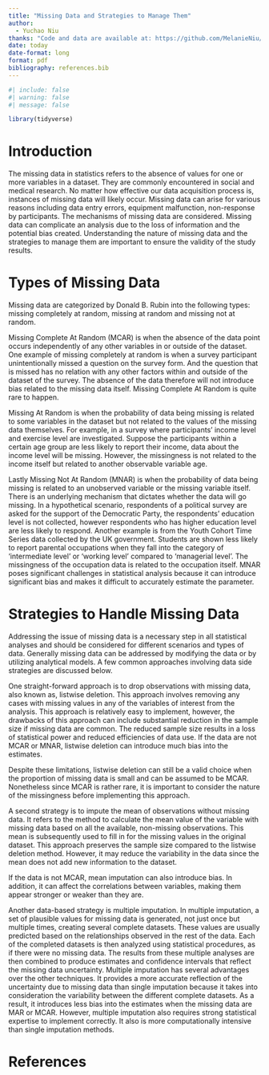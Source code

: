 ```yaml
---
title: "Missing Data and Strategies to Manage Them"
author: 
  - Yuchao Niu
thanks: "Code and data are available at: https://github.com/MelanieNiu/Mini-essay-8"
date: today
date-format: long
format: pdf
bibliography: references.bib
---
```


```r
#| include: false
#| warning: false
#| message: false

library(tidyverse)

```


# Introduction

The missing data in statistics refers to the absence of values for one or more variables in a dataset. They are commonly encountered in social and medical research. No matter how effective our data acquisition process is, instances of missing data will likely occur. 
Missing data can arise for various reasons including data entry errors, equipment malfunction, non-response by participants. The mechanisms of missing data are considered. Missing data can complicate an analysis due to the loss of information and the potential bias created. Understanding the nature of missing data and the strategies to manage them are important to ensure the validity of the study results.


# Types of Missing Data {#sec-data}

Missing data are categorized by Donald B. Rubin into the following types: missing completely at random, missing at random and missing not at random. 

Missing Complete At Random (MCAR) is when the absence of the data point occurs independently of any other variables in or outside of the dataset. One example of missing completely at random is when a survey participant unintentionally missed a question on the survey form. And the question that is missed has no relation with any other factors within and outside of the dataset of the survey. The absence of the data therefore will not introduce bias related to the missing data itself. Missing Complete At Random is quite rare to happen. 

Missing At Random is when the probability of data being missing is related to some variables in the dataset but not related to the values of the missing data themselves. For example, in a survey where participants’ income level and exercise level are investigated. Suppose the participants within a certain age group are less likely to report their income, data about the income level will be missing.  However, the missingness is not related to the income itself but related to another observable variable age. 

Lastly Missing Not At Random (MNAR) is when the probability of data being missing is related to an unobserved variable or the missing variable itself. There is an underlying mechanism that dictates whether the data will go missing. In a hypothetical scenario, respondents of a political survey are asked for the support of the Democratic Party, the respondents’ education level is not collected, however respondents who has higher education level are less likely to respond. Another example is from the Youth Cohort Time Series data collected by the UK government. Students are shown less likely to report parental occupations when they fall into the category of ‘intermediate level’ or ‘working level’ compared to ‘managerial level’. The missingness of the occupation data is related to the occupation itself. MNAR poses significant challenges in statistical analysis because it can introduce significant bias and makes it difficult to accurately estimate the parameter.

# Strategies to Handle Missing Data

Addressing the issue of missing data is a necessary step in all statistical analyses and should be considered for different scenarios and types of data. Generally missing data can be addressed by modifying the data or by utilizing analytical models. A few common approaches involving data side strategies are discussed below. 

One straight-forward approach is to drop observations with missing data, also known as, listwise deletion. This approach involves removing any cases with missing values in any of the variables of interest from the analysis. This approach is relatively easy to implement, however, the drawbacks of this approach can include substantial reduction in the sample size if missing data are common. The reduced sample size results in a loss of statistical power and reduced efficiencies of data use. If the data are not MCAR or MNAR, listwise deletion can introduce much bias into the estimates. 

Despite these limitations, listwise deletion can still be a valid choice when the proportion of missing data is small and can be assumed to be MCAR. Nonetheless since MCAR is rather rare, it is important to consider the nature of the missingness before implementing this approach. 

A second strategy is to impute the mean of observations without missing data. It refers to the method to calculate the mean value of the variable with missing data based on all the available, non-missing observations. This mean is subsequently used to fill in for the missing values in the original dataset. 
This approach preserves the sample size compared to the listwise deletion method. However, it may reduce the variability in the data since the mean does not add new information to the dataset. 

If the data is not MCAR, mean imputation can also introduce bias. In addition, it can affect the correlations between variables, making them appear stronger or weaker than they are. 

Another data-based strategy is multiple imputation. In multiple imputation, a set of plausible values for missing data is generated, not just once but multiple times, creating several complete datasets. These values are usually predicted based on the relationships observed in the rest of the data. Each of the completed datasets is then analyzed using statistical procedures, as if there were no missing data. The results from these multiple analyses are then combined to produce estimates and confidence intervals that reflect the missing data uncertainty. 
Multiple imputation has several advantages over the other techniques. It provides a more accurate reflection of the uncertainty due to missing data than single imputation because it takes into consideration the variability between the different complete datasets. As a result, it introduces less bias into the estimates when the missing data are MAR or MCAR. However, multiple imputation also requires strong statistical expertise to implement correctly. It also is more computationally intensive than single imputation methods. 


\newpage


# References


